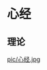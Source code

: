 = 心经 =

== 理论 ==
{{{class="brush:text"
中午11:00~下午1:00【心经，适度午睡佳】

《午时》气血流注于心经，称「手少阴心经」，陈旺全提醒，很多人说中午不宜剧烈运动，
就是担心在心经气血充盈时，造成血脉运行紊乱，血不归经，因此应适度休息，但午睡不宜过久。

关键点——小指尖端
经常摩擦、按压小指尖端有利于心脏健康，胸闷、心慌，晕车、晕船时用力重掐小指尖端，也能迅速缓解不适症状。
}}}

[[pic/心经.jpg]]
